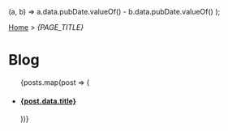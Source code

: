 



  (a, b) => a.data.pubDate.valueOf() - b.data.pubDate.valueOf()
);

<head>
  <BaseHead title={formatTitle(PAGE_TITLE)} description={SITE_DESCRIPTION} />
</head>

<main>

[Home](/) > _{PAGE_TITLE}_

# Blog

<section>
  <ul>
    {posts.map(post => (
      <li>
        <a href={`/blog/${post.slug}/`}>
          <h4 class="title">{post.data.title}</h4>
          <p class="date">
            <FormattedDate date={post.data.pubDate} />
          </p>
        </a>
      </li>
    ))}
  </ul>
</section>

</main>
